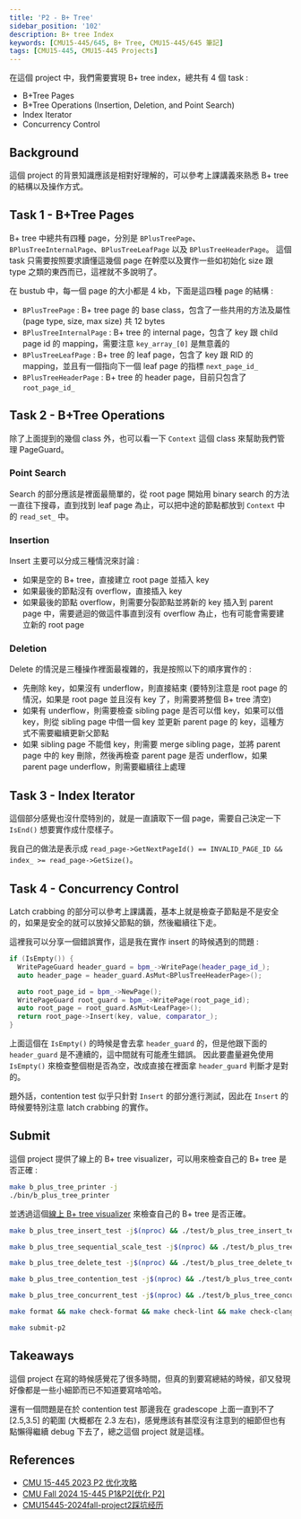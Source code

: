 ```yaml
---
title: 'P2 - B+ Tree'
sidebar_position: '102'
description: B+ tree Index
keywords: [CMU15-445/645, B+ Tree, CMU15-445/645 筆記]
tags: [CMU15-445, CMU15-445 Projects]
---
```


<head>
  <title>CMU 15-445 2024Fall P2 B+ Tree</title>
</head>

在這個 project 中，我們需要實現 B+ tree index，總共有 4 個 task :

- B+Tree Pages
- B+Tree Operations (Insertion, Deletion, and Point Search)
- Index Iterator
- Concurrency Control

## Background

這個 project 的背景知識應該是相對好理解的，可以參考上課講義來熟悉 B+ tree 的結構以及操作方式。

## Task 1 - B+Tree Pages

B+ tree 中總共有四種 page，分別是 `BPlusTreePage`、`BPlusTreeInternalPage`、`BPlusTreeLeafPage` 以及 `BPlusTreeHeaderPage`。
這個 task 只需要按照要求讀懂這幾個 page 在幹麼以及實作一些如初始化 size 跟 type 之類的東西而已，這裡就不多說明了。

在 bustub 中，每一個 page 的大小都是 4 kb，下面是這四種 page 的結構 :

- `BPlusTreePage` : B+ tree page 的 base class，包含了一些共用的方法及屬性 (page type, size, max size) 共 12 bytes
- `BPlusTreeInternalPage` : B+ tree 的 internal page，包含了 key 跟 child page id 的 mapping，需要注意 `key_array_[0]` 是無意義的
- `BPlusTreeLeafPage` : B+ tree 的 leaf page，包含了 key 跟 RID 的 mapping，並且有一個指向下一個 leaf page 的指標 `next_page_id_`
- `BPlusTreeHeaderPage` : B+ tree 的 header page，目前只包含了 `root_page_id_`

## Task 2 - B+Tree Operations

除了上面提到的幾個 class 外，也可以看一下 `Context` 這個 class 來幫助我們管理 PageGuard。

### Point Search

Search 的部分應該是裡面最簡單的，從 root page 開始用 binary search 的方法一直往下搜尋，直到找到 leaf page 為止，可以把中途的節點都放到 `Context` 中的 `read_set_` 中。

### Insertion

Insert 主要可以分成三種情況來討論 :

- 如果是空的 B+ tree，直接建立 root page 並插入 key
- 如果最後的節點沒有 overflow，直接插入 key
- 如果最後的節點 overflow，則需要分裂節點並將新的 key 插入到 parent page 中，需要遞迴的做這件事直到沒有 overflow 為止，也有可能會需要建立新的 root page

### Deletion

Delete 的情況是三種操作裡面最複雜的，我是按照以下的順序實作的 :

- 先刪除 key，如果沒有 underflow，則直接結束 (要特別注意是 root page 的情況，如果是 root page 並且沒有 key 了，則需要將整個 B+ tree 清空)
- 如果有 underflow，則需要檢查 sibling page 是否可以借 key，如果可以借 key，則從 sibling page 中借一個 key 並更新 parent page 的 key，這種方式不需要繼續更新父節點
- 如果 sibling page 不能借 key，則需要 merge sibling page，並將 parent page 中的 key 刪除，然後再檢查 parent page 是否 underflow，如果 parent page underflow，則需要繼續往上處理

## Task 3 - Index Iterator

這個部分感覺也沒什麼特別的，就是一直讀取下一個 page，需要自己決定一下 `IsEnd()` 想要實作成什麼樣子。

我自己的做法是表示成 `read_page->GetNextPageId() == INVALID_PAGE_ID && index_ >= read_page->GetSize()`。

## Task 4 - Concurrency Control

Latch crabbing 的部分可以參考上課講義，基本上就是檢查子節點是不是安全的，如果是安全的就可以放掉父節點的鎖，然後繼續往下走。

這裡我可以分享一個錯誤實作，這是我在實作 insert 的時候遇到的問題 :

```cpp
if (IsEmpty()) {
  WritePageGuard header_guard = bpm_->WritePage(header_page_id_);
  auto header_page = header_guard.AsMut<BPlusTreeHeaderPage>();

  auto root_page_id = bpm_->NewPage();
  WritePageGuard root_guard = bpm_->WritePage(root_page_id);
  auto root_page = root_guard.AsMut<LeafPage>();
  return root_page->Insert(key, value, comparator_);
}
```

上面這個在 `IsEmpty()` 的時候是會去拿 `header_guard` 的，但是他跟下面的 `header_guard` 是不連續的，這中間就有可能產生錯誤。
因此要盡量避免使用 `IsEmpty()` 來檢查整個樹是否為空，改成直接在裡面拿 `header_guard` 判斷才是對的。

題外話，contention test 似乎只針對 `Insert` 的部分進行測試，因此在 `Insert` 的時候要特別注意 latch crabbing 的實作。

## Submit

這個 project 提供了線上的 B+ tree visualizer，可以用來檢查自己的 B+ tree 是否正確 :

```bash
make b_plus_tree_printer -j
./bin/b_plus_tree_printer
```

並透過這個[線上 B+ tree visualizer](http://dreampuf.github.io/GraphvizOnline/) 來檢查自己的 B+ tree 是否正確。

```bash
make b_plus_tree_insert_test -j$(nproc) && ./test/b_plus_tree_insert_test

make b_plus_tree_sequential_scale_test -j$(nproc) && ./test/b_plus_tree_sequential_scale_test

make b_plus_tree_delete_test -j$(nproc) && ./test/b_plus_tree_delete_test

make b_plus_tree_contention_test -j$(nproc) && ./test/b_plus_tree_contention_test

make b_plus_tree_concurrent_test -j$(nproc) && ./test/b_plus_tree_concurrent_test
```

```bash
make format && make check-format && make check-lint && make check-clang-tidy-p2
```

```bash
make submit-p2
```

## Takeaways

這個 project 在寫的時候感覺花了很多時間，但真的到要寫總結的時候，卻又發現好像都是一些小細節而已不知道要寫啥哈哈。

還有一個問題是在於 contention test 那邊我在 gradescope 上面一直到不了 [2.5,3.5] 的範圍 (大概都在 2.3 左右)，感覺應該有甚麼沒有注意到的細節但也有點懶得繼續 debug 下去了，總之這個 project 就是這樣。

## References

- [CMU 15-445 2023 P2 优化攻略](https://www.aneureka.com/posts/cmu-15445-p2-opt)
- [CMU Fall 2024 15-445 P1&P2[优化 P2]](https://zhuanlan.zhihu.com/p/828933572)
- [CMU15445-2024fall-project2踩坑经历](https://juejin.cn/post/7526343800874565670)